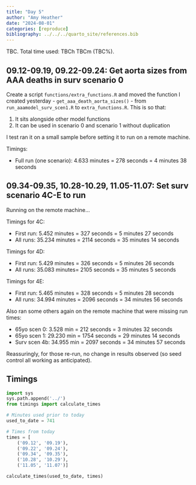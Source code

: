 ```yaml
---
title: "Day 5"
author: "Amy Heather"
date: "2024-08-01"
categories: [reproduce]
bibliography: ../../../quarto_site/references.bib
---
```


::: {.callout-note}

TBC. Total time used: TBCh TBCm (TBC%).

:::

## 09.12-09.19, 09.22-09.24: Get aorta sizes from AAA deaths in surv scenario 0

Create a script `functions/extra_functions.R` and moved the function I created yesterday - `get_aaa_death_aorta_sizes()` - from `run_aaamodel_surv_scen1.R` to `extra_functions.R`. This is so that:

1. It sits alongside other model functions
2. It can be used in scenario 0 and scenario 1 without duplication

I test ran it on a small sample before setting it to run on a remote machine.

Timings:

* Full run (one scenario): 4.633 minutes = 278 seconds = 4 minutes 38 seconds

## 09.34-09.35, 10.28-10.29, 11.05-11.07: Set surv scenario 4C-E to run

Running on the remote machine...

Timings for 4C:

* First run: 5.452 minutes = 327 seconds = 5 minutes 27 seconds
* All runs: 35.234 minutes = 2114 seconds = 35 minutes 14 seconds

Timings for 4D:

* First run: 5.429 minutes = 326 seconds = 5 minutes 26 seconds
* All runs: 35.083 minutes= 2105 seconds = 35 minutes 5 seconds

Timings for 4E:

* First run: 5.465 minutes = 328 seconds = 5 minutes 28 seconds
* All runs: 34.994 minutes = 2096 seconds = 34 minutes 56 seconds

Also ran some others again on the remote machine that were missing run times:

* 65yo scen 0: 3.528 min = 212 seconds = 3 minutes 32 seconds
* 65yo scen 1: 29.230 min = 1754 seconds = 29 minutes 14 seconds
* Surv scen 4b: 34.955 min = 2097 seconds = 34 minutes 57 seconds

Reassuringly, for those re-run, no change in results observed (so seed control all working as anticipated).

## Timings

```python
import sys
sys.path.append('../')
from timings import calculate_times

# Minutes used prior to today
used_to_date = 741

# Times from today
times = [
    ('09.12', '09.19'),
    ('09.22', '09.24'),
    ('09.34', '09.35'),
    ('10.28', '10.29'),
    ('11.05', '11.07')]

calculate_times(used_to_date, times)
```